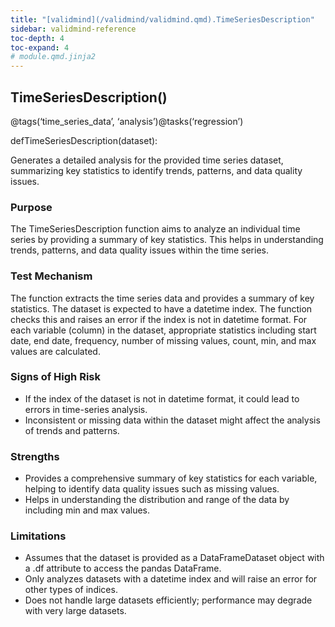 ```yaml
---
title: "[validmind](/validmind/validmind.qmd).TimeSeriesDescription"
sidebar: validmind-reference
toc-depth: 4
toc-expand: 4
# module.qmd.jinja2
---
```


<!-- function.qmd.jinja2 -->

## TimeSeriesDescription[()]{.muted}

<!-- signatures.jinja2 -->

::: {.signature}

<span class="decorators"><span class="decorator">@<span class="n">tags(<span class="s">'time_series_data'</span>, <span class="s">'analysis'</span>)</span></span><span class="decorator">@<span class="n">tasks(<span class="s">'regression'</span>)</span></span></span>

<span class="kw">def</span><span class="name">TimeSeriesDescription</span>(<span class="param"><span class="n">dataset</span></span>):

:::

<!-- docstring.jinja2 -->

Generates a detailed analysis for the provided time series dataset, summarizing key statistics to identify trends, patterns, and data quality issues.

### Purpose

The TimeSeriesDescription function aims to analyze an individual time series by providing a summary of key statistics. This helps in understanding trends, patterns, and data quality issues within the time series.

### Test Mechanism

The function extracts the time series data and provides a summary of key statistics. The dataset is expected to have a datetime index. The function checks this and raises an error if the index is not in datetime format. For each variable (column) in the dataset, appropriate statistics including start date, end date, frequency, number of missing values, count, min, and max values are calculated.

### Signs of High Risk

- If the index of the dataset is not in datetime format, it could lead to errors in time-series analysis.
- Inconsistent or missing data within the dataset might affect the analysis of trends and patterns.

### Strengths

- Provides a comprehensive summary of key statistics for each variable, helping to identify data quality issues such as missing values.
- Helps in understanding the distribution and range of the data by including min and max values.

### Limitations

- Assumes that the dataset is provided as a DataFrameDataset object with a .df attribute to access the pandas DataFrame.
- Only analyzes datasets with a datetime index and will raise an error for other types of indices.
- Does not handle large datasets efficiently; performance may degrade with very large datasets.
